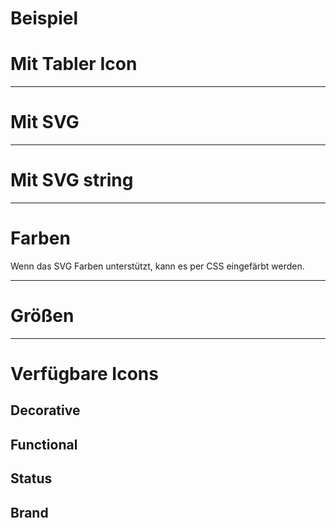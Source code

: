 # Beispiel

<LiveCodeEditor />

# Mit Tabler Icon

<LiveCodeEditor example="tabler" editorCollapsed />

---

# Mit SVG

<LiveCodeEditor example="svg" editorCollapsed />

---

# Mit SVG string

<LiveCodeEditor example="svg-string" editorCollapsed />

---

# Farben

Wenn das SVG Farben unterstützt, kann es per CSS eingefärbt werden.

<LiveCodeEditor example="coloring" editorCollapsed />

---

# Größen

<LiveCodeEditor example="sizes" editorCollapsed />

---

# Verfügbare Icons

## Decorative

<LiveCodeEditor example="decorative" editorCollapsed />

## Functional

<LiveCodeEditor example="functional" editorCollapsed />

## Status

<LiveCodeEditor example="states" editorCollapsed />

## Brand

<LiveCodeEditor example="brand" editorCollapsed />
